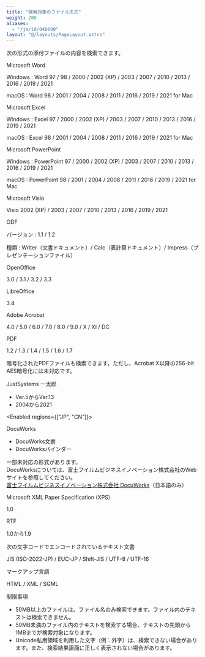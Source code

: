 ```yaml
---
title: "検索対象のファイル形式"
weight: 200
aliases:
  - "/ja/id/040690"
layout: "@/layouts/PageLayout.astro"
---
```




次の形式の添付ファイルの内容を検索できます。

<Heading id="search_searched_fileformats_10">Microsoft Word</Heading>

Windows
: Word 97 / 98 / 2000 / 2002 (XP) / 2003 / 2007 / 2010 / 2013 / 2016 / 2019 / 2021

macOS
: Word 98 / 2001 / 2004 / 2008 / 2011 / 2016 / 2019 / 2021 for Mac

<Heading id="search_searched_fileformats_20">Microsoft Excel</Heading>

Windows
: Excel 97 / 2000 / 2002 (XP) / 2003 / 2007 / 2010 / 2013 / 2016 / 2019 / 2021

macOS
: Excel 98 / 2001 / 2004 / 2008 / 2011 / 2016 / 2019 / 2021 for Mac

<Heading id="search_searched_fileformats_30">Microsoft PowerPoint</Heading>

Windows
: PowerPoint 97 / 2000 / 2002 (XP) / 2003 / 2007 / 2010 / 2013 / 2016 / 2019 / 2021

macOS
: PowerPoint 98 / 2001 / 2004 / 2008 / 2011 / 2016 / 2019 / 2021 for Mac

<Heading id="search_searched_fileformats_40">Microsoft Visio</Heading>

Visio 2002 (XP) / 2003 / 2007 / 2010 / 2013 / 2016 / 2019 / 2021

<Heading id="search_searched_fileformats_50">ODF</Heading>

バージョン
: 1.1 / 1.2

種類
: Writer（文書ドキュメント）/ Calc（表計算ドキュメント）/ Impress（プレゼンテーションファイル）

<Heading id="search_searched_fileformats_60">OpenOffice</Heading>

3.0 / 3.1 / 3.2 / 3.3

<Heading id="search_searched_fileformats_70">LibreOffice</Heading>

3.4

<Heading id="search_searched_fileformats_80">Adobe Acrobat</Heading>

4.0 / 5.0 / 6.0 / 7.0 / 8.0 / 9.0 / X / XI / DC

<Heading id="search_searched_fileformats_90">PDF</Heading>

1.2 / 1.3 / 1.4 / 1.5 / 1.6 / 1.7

<Note>

暗号化されたPDFファイルも検索できます。ただし、Acrobat X以降の256-bit AES暗号化には未対応です。

</Note>

<Heading id="search_searched_fileformats_100">JustSystems 一太郎</Heading>

* Ver.5からVer.13
* 2004から2021

<Enabled regions={["JP", "CN"]}>

<Heading id="search_searched_fileformats_110">DocuWorks</Heading>

* DocuWorks文書
* DocuWorksバインダー

<Note>

一部未対応の形式があります。  
DocuWorksについては、富士フイルムビジネスイノベーション株式会社のWebサイトを参照してください。  
[富士フイルムビジネスイノベーション株式会社 DocuWorks](https://www.fujifilm.com/fb/product/software/docuworks)（日本語のみ）

</Note>

</Enabled>

<Heading id="search_searched_fileformats_120">Microsoft XML Paper Specification (XPS)</Heading>

1.0

<Heading id="search_searched_fileformats_130">RTF</Heading>

1.0から1.9

<Heading id="search_searched_fileformats_140">次の文字コードでエンコードされているテキスト文書</Heading>

JIS (ISO-2022-JP) / EUC-JP / Shift-JIS / UTF-8 / UTF-16

<Heading id="search_searched_fileformats_150">マークアップ言語</Heading>

HTML / XML / SGML

<Heading id="search_searched_fileformats_160">制限事項</Heading>

* 50MB以上のファイルは、ファイル名のみ検索できます。ファイル内のテキストは検索できません。
* 50MB未満のファイル内のテキストを検索する場合、テキストの先頭から1MBまでが検索対象になります。
* Unicode私用領域を利用した文字（例：外字）は、検索できない場合があります。また、検索結果画面に正しく表示されない場合があります。
